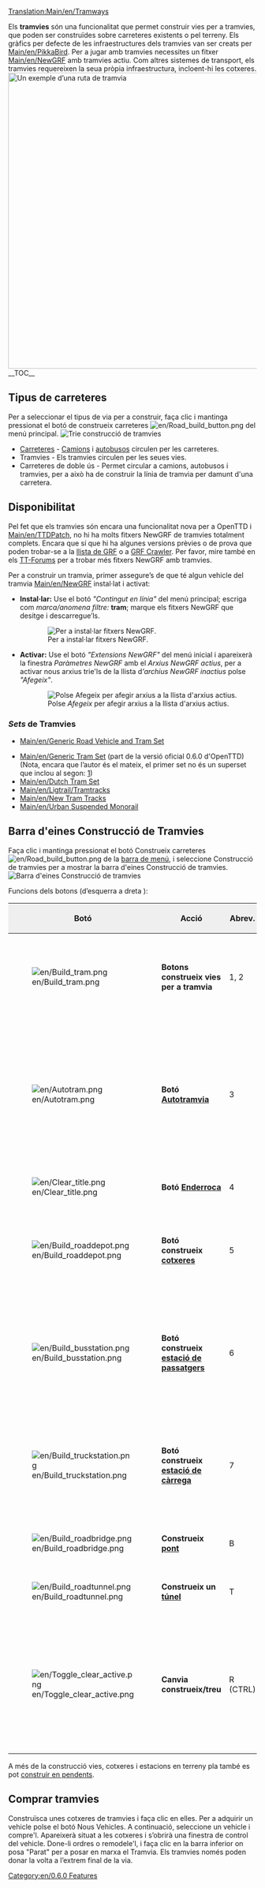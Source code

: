 [[Translation:Main/en/Tramways]]{{en/-}}{{ca/Taula de contingut}}

Els '''tramvies''' són una funcionalitat que permet construir vies per a tramvies, que poden ser construïdes sobre carreteres existents o pel terreny. Els gràfics per defecte de les infraestructures dels tramvies van ser creats per [[Main/en/PikkaBird]]. Per a jugar amb tramvies necessites un fitxer [[Main/en/NewGRF]] amb tramvies actiu. Com altres sistemes de transport, els tramvies requereixen la seua pròpia infraestructura, incloent-hi les cotxeres.
[[File:en/Tramroute.png|thumb|600px|left|Un exemple d’una ruta de tramvia]]
__TOC__
{{html-clear-left}}

==Tipus de carreteres==
Per a seleccionar el tipus de via per a construir, faça clic i mantinga pressionat el botó de construeix carreteres [[File:en/Road build button.png]] del menú principal.
[[File:ca/Tramwaymenu.png|none|frame|Trie construcció de tramvies]]
* [[Main/ca/Construir carreteres|Carreteres]] - [[Main/ca/Camions|Camions]] i [[Main/ca/Autobusos|autobusos]] circulen per les carreteres.
* Tramvies - Els tramvies circulen per les seues vies.
* Carreteres de doble ús -  Permet circular a camions, autobusos i tramvies, per a això ha de construir la línia de tramvia per damunt d'una carretera.

==Disponibilitat==
Pel fet que els tramvies són encara una funcionalitat nova per a OpenTTD i [[Main/en/TTDPatch]], no hi ha molts fitxers NewGRF de tramvies totalment complets. Encara que sí que hi ha algunes versions prèvies o de prova que poden trobar-se a la [[Main/en/NewGRF List|llista de GRF]] o a [http://grfcrawler.tt-forums.net/index.php?do=list&cid=105 GRF Crawler]. Per favor, mire també en els [http://www.tt-forums.net/viewforum.php?f=26 TT-Forums] per a trobar més fitxers NewGRF amb tramvies.

Per a construir un tramvia, primer assegure’s de que té algun vehicle del tramvia [[Main/en/NewGRF]] instal·lat i activat:
*'''Instal·lar:''' Use el botó ''"Contingut en línia"'' del menú principal; escriga com ''marca/anomena filtre:'' '''tram'''; marque els fitxers NewGRF que desitge i descarregue’ls.
:[[File:ca/Tramways install.png|none|frame|Per a instal·lar fitxers NewGRF.]]
*'''Activar:''' Use el botó ''"Extensions NewGRF"'' del menú inicial i apareixerà la finestra ''Paràmetres NewGRF'' amb el ''Arxius NewGRF actius'', per a activar nous arxius trie'ls de la llista d'''archius NewGRF inactius'' polse ''"Afegeix"''.
:[[File:ca/Available NewGRF files.png|none|frame|Polse ''Afegeix'' per afegir arxius a la llista d'arxius actius.]]

===''Sets'' de Tramvies===
* [[Main/en/Generic Road Vehicle and Tram Set]]
{{ca/Característica|0.6|text='' - Generic Tram Set''|align="right"}}
* [[Main/en/Generic Tram Set]] (part de la versió oficial 0.6.0 d'OpenTTD) (Nota, encara que l’autor és el mateix, el primer set no és un superset que inclou al segon: [http://www.tt-forums.net/viewtopic.php?p=643673#p643673]){{en/-right}}
* [[Main/en/Dutch Tram Set]]
* [[Main/en/Ligtrail/Tramtracks]]
* [[Main/en/New Tram Tracks]]
* [[Main/en/Urban Suspended Monorail]]

==Barra d'eines Construcció de Tramvies==
Faça clic i mantinga pressionat el botó Construeix carreteres [[File:en/Road build button.png]] de la [[Main/en/Interfície del joc/Ca#La barra de menú|barra de menú]],  i seleccione Construcció de tramvies per a mostrar la barra d'eines Construcció de tramvies.
[[File:ca/Tramway construction.png|none|frame|Barra d'eines Construcció de tramvies]]

Funcions dels botons (d’esquerra a dreta ):

{|border="2" width="100%" cellspacing="4" cellpadding="3" rules="all" style="margin:1em 1em 1em 0; border:solid 1px #AAAAAA;"
!width='100' style="background:#efefef;"|Botó
!width='150' style="background:#efefef;"|Acció
!style="background:#efefef;"|Abrev.
!style="background:#efefef;"|Descripció
|-
|[[File:en/Build tram.png]]||'''Botons construeix vies per a tramvia'''||1, 2||Construeix una via de tramvia en la direcció triada; ha de fer clic i arrossegar.
|-
|[[File:en/Autotram.png]]||'''Botó [[Main/ca/Autotramvia|Autotramvia]]'''||3||Una eina molt eficaç de construir vies de tramvia en qualsevol direcció. Si s’utilitza amb la tecla Ctrl pressionada les elimina fàcilment.
|-
|[[File:en/Clear title.png]]||'''Botó [[Main/ca/Paisatge|Enderroca]]'''||4||Borra la casella.
|-
|[[File:en/Build roaddepot.png]]||'''Botó construeix [[Main/ca/Cotxeres i depòsits|cotxeres]]'''||5||Obri la finestra per a col·locar depòsits amb l’orientació adequada.
|-
|[[File:en/Build busstation.png]]||'''Botó construeix [[Main/en/Estacions/Ca#Estacions de tramvia|estació de passatgers]]'''||6||Obri la finestra per a col·locar estacions de tramvia de passatgers amb l’orientació adequada.
|-
|[[File:en/Build truckstation.png]]||'''Botó construeix [[Main/en/Estacions/Ca#Estacions de càrrega|estació de càrrega]]'''||7||Obri la finestra per a col·locar estacions de tramvia de càrrega amb l’orientació adequada.
|-
|[[File:en/Build roadbridge.png]]||'''Construeix [[Main/ca/Ponts|pont]]'''||B||Li permet construir ponts.
|-
|[[File:en/Build roadtunnel.png]]||'''Construeix un [[Main/ca/Túnels|túnel]]'''||T||Li permet construir túnels.
|-
|[[File:en/Toggle clear active.png]]||'''Canvia construeix/treu'''||R (CTRL)||Seleccione una altra eina i després aquesta per a eliminar aqueix element. Pot canviar el seu estat pressionant Ctrl.
|}

A més de la construcció vies, cotxeres i estacions en terreny pla també es pot [[Main/ca/Construir en pendents|construir en pendents]].

==Comprar tramvies==
Construïsca unes cotxeres de tramvies i faça clic en elles. Per a adquirir un vehicle polse el botó Nous Vehicles. A continuació, seleccione un vehicle i compre'l. Apareixerà situat a les cotxeres i s’obrirà una finestra de control del vehicle. Done-li ordres o remodele'l, i faça clic en la barra inferior on posa "Parat" per a posar en marxa el Tramvia. Els tramvies només poden donar la volta a l’extrem final de la via.

[[Category:en/0.6.0 Features]]